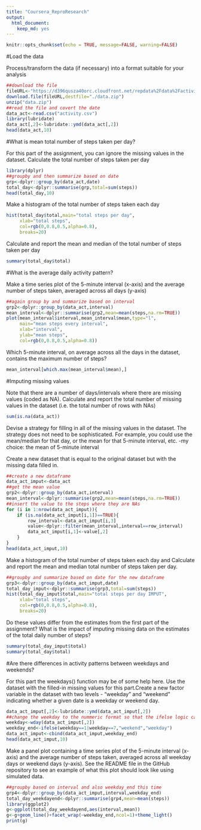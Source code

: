 ---
title: "Coursera_ReproResearch"
output: 
  html_document: 
    keep_md: yes
---

```{r setup, include=FALSE}
knitr::opts_chunk$set(echo = TRUE, message=FALSE, warning=FALSE)
```

#Load the data

Process/transform the data (if necessary) into a format suitable for your analysis
```{r}
##download the file
fileURL<-"https://d396qusza40orc.cloudfront.net/repdata%2Fdata%2Factivity.zip"
download.file(fileURL,destfile="./data.zip")
unzip("data.zip")
##read the file and covert the date
data_act<-read.csv("activity.csv")
library(lubridate)
data_act[,2]<-lubridate::ymd(data_act[,2])
head(data_act,10)
```

#What is mean total number of steps taken per day?

For this part of the assignment, you can ignore the missing values in the dataset.
Calculate the total number of steps taken per day
```{r}
library(dplyr)
##groupby and then summarize based on date
grp<-dplyr::group_by(data_act,date)
total_day<-dplyr::summarise(grp,total=sum(steps))
head(total_day,10)
```

Make a histogram of the total number of steps taken each day
```{r}
hist(total_day$total,main="total steps per day",
     xlab="total steps",
     col=rgb(0,0.8,0.5,alpha=0.8),
     breaks=20)
```

Calculate and report the mean and median of the total number of steps taken per day
```{r}
summary(total_day$total)
```

#What is the average daily activity pattern?

Make a time series plot of the 5-minute interval (x-axis) and the average number of steps taken, averaged across all days (y-axis)
```{r}
##again group by and summarize based on interval
grp2<-dplyr::group_by(data_act,interval)
mean_interval<-dplyr::summarise(grp2,mean=mean(steps,na.rm=TRUE))
plot(mean_interval$interval,mean_interval$mean,type="l",
     main="mean steps every interval",
     xlab="interval",
     ylab="mean steps",
     col=rgb(0,0.8,0.5,alpha=0.8))
```

Which 5-minute interval, on average across all the days in the dataset, contains the maximum number of steps?
```{r}
mean_interval[which.max(mean_interval$mean),]
```

#Imputing missing values

Note that there are a number of days/intervals where there are missing values (coded as NA). 
Calculate and report the total number of missing values in the dataset (i.e. the total number of rows with NAs)
```{r}
sum(is.na(data_act))
```

Devise a strategy for filling in all of the missing values in the dataset. The strategy does not need to be sophisticated. For example, you could use the mean/median for that day, or the mean for that 5-minute interval, etc.
-my choice: the mean of 5-minute interval 

Create a new dataset that is equal to the original dataset but with the missing data filled in.
```{r}
##create a new dataframe
data_act_imput<-data_act
##get the mean value
grp2<-dplyr::group_by(data_act,interval)
mean_interval<-dplyr::summarise(grp2,mean=mean(steps,na.rm=TRUE))
##insert the value to the steps where they are NAs
for (i in 1:nrow(data_act_imput)){
    if (is.na(data_act_imput[i,1])==TRUE){
        row_interval<-data_act_imput[i,3]
        value<-dplyr::filter(mean_interval,interval==row_interval)
        data_act_imput[i,1]<-value[,2]
    }
}
head(data_act_imput,10)
```

Make a histogram of the total number of steps taken each day and Calculate and report the mean and median total number of steps taken per day. 
```{r}
##groupby and summarize based on date for the new dataframe
grp3<-dplyr::group_by(data_act_imput,date)
total_day_imput<-dplyr::summarise(grp3,total=sum(steps))
hist(total_day_imput$total,main="total steps per day IMPUT",
     xlab="total steps",
     col=rgb(0,0.8,0.5,alpha=0.8),
     breaks=20)
```

Do these values differ from the estimates from the first part of the assignment? What is the impact of imputing missing data on the estimates of the total daily number of steps?
```{r}
summary(total_day_imput$total)
summary(total_day$total)
```

#Are there differences in activity patterns between weekdays and weekends?

For this part the weekdays() function may be of some help here. Use the dataset with the filled-in missing values for this part.Create a new factor variable in the dataset with two levels - "weekday" and "weekend" indicating whether a given date is a weekday or weekend day.
```{r}
data_act_imput[,2]<-lubridate::ymd(data_act_imput[,2])
##change the weekday to the nummeric format so that the ifelse logic can be easier later
weekday<-wday(data_act_imput[,2])
weekday_end<-ifelse(weekday==1|weekday==7,"weekend","weekday")
data_act_imput<-cbind(data_act_imput,weekday_end)
head(data_act_imput,10)
```

Make a panel plot containing a time series plot of the 5-minute interval (x-axis) and the average number of steps taken, averaged across all weekday days or weekend days (y-axis). See the README file in the GitHub repository to see an example of what this plot should look like using simulated data.
```{r}
##groupby based on interval and also weekday_end this time
grp4<-dplyr::group_by(data_act_imput,interval,weekday_end)
total_day_weekdayend<-dplyr::summarise(grp4,mean=mean(steps))
library(ggplot2)
g<-ggplot(total_day_weekdayend,aes(interval,mean))
g<-g+geom_line()+facet_wrap(~weekday_end,ncol=1)+theme_light()
print(g)
```
